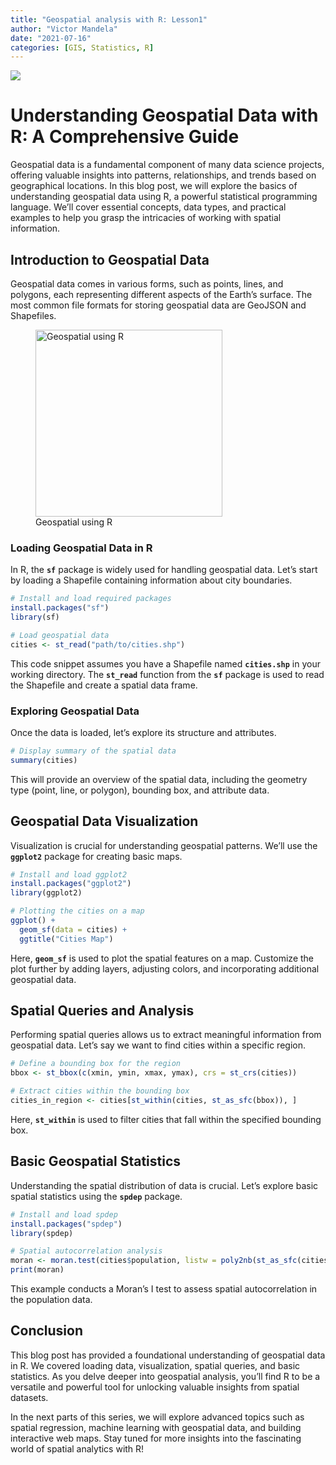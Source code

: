 ```yaml
---
title: "Geospatial analysis with R: Lesson1"
author: "Victor Mandela"
date: "2021-07-16"
categories: [GIS, Statistics, R]
---
```


![](thumbnail.jpg)

# **Understanding Geospatial Data with R: A Comprehensive Guide**

Geospatial data is a fundamental component of many data science projects, offering valuable insights into patterns, relationships, and trends based on geographical locations. In this blog post, we will explore the basics of understanding geospatial data using R, a powerful statistical programming language. We'll cover essential concepts, data types, and practical examples to help you grasp the intricacies of working with spatial information.

## **Introduction to Geospatial Data**

Geospatial data comes in various forms, such as points, lines, and polygons, each representing different aspects of the Earth's surface. The most common file formats for storing geospatial data are GeoJSON and Shapefiles.

![Geospatial using R](/pictures/GIS%20&%20Mapping%20_%20Moses%20Lake,%20WA%20-%20Official%20Website.jpg){width="299"}

### **Loading Geospatial Data in R**

In R, the **`sf`** package is widely used for handling geospatial data. Let's start by loading a Shapefile containing information about city boundaries.

``` r
# Install and load required packages
install.packages("sf")
library(sf)

# Load geospatial data
cities <- st_read("path/to/cities.shp")
```

This code snippet assumes you have a Shapefile named **`cities.shp`** in your working directory. The **`st_read`** function from the **`sf`** package is used to read the Shapefile and create a spatial data frame.

### **Exploring Geospatial Data**

Once the data is loaded, let's explore its structure and attributes.

``` r
# Display summary of the spatial data
summary(cities)
```

This will provide an overview of the spatial data, including the geometry type (point, line, or polygon), bounding box, and attribute data.

## **Geospatial Data Visualization**

Visualization is crucial for understanding geospatial patterns. We'll use the **`ggplot2`** package for creating basic maps.

``` r
# Install and load ggplot2
install.packages("ggplot2")
library(ggplot2)

# Plotting the cities on a map
ggplot() +
  geom_sf(data = cities) +
  ggtitle("Cities Map")
```

Here, **`geom_sf`** is used to plot the spatial features on a map. Customize the plot further by adding layers, adjusting colors, and incorporating additional geospatial data.

## **Spatial Queries and Analysis**

Performing spatial queries allows us to extract meaningful information from geospatial data. Let's say we want to find cities within a specific region.

``` r
# Define a bounding box for the region
bbox <- st_bbox(c(xmin, ymin, xmax, ymax), crs = st_crs(cities))

# Extract cities within the bounding box
cities_in_region <- cities[st_within(cities, st_as_sfc(bbox)), ]
```

Here, **`st_within`** is used to filter cities that fall within the specified bounding box.

## **Basic Geospatial Statistics**

Understanding the spatial distribution of data is crucial. Let's explore basic spatial statistics using the **`spdep`** package.

``` r
# Install and load spdep
install.packages("spdep")
library(spdep)

# Spatial autocorrelation analysis
moran <- moran.test(cities$population, listw = poly2nb(st_as_sfc(cities)))
print(moran)
```

This example conducts a Moran's I test to assess spatial autocorrelation in the population data.

## **Conclusion**

This blog post has provided a foundational understanding of geospatial data in R. We covered loading data, visualization, spatial queries, and basic statistics. As you delve deeper into geospatial analysis, you'll find R to be a versatile and powerful tool for unlocking valuable insights from spatial datasets.

In the next parts of this series, we will explore advanced topics such as spatial regression, machine learning with geospatial data, and building interactive web maps. Stay tuned for more insights into the fascinating world of spatial analytics with R!
